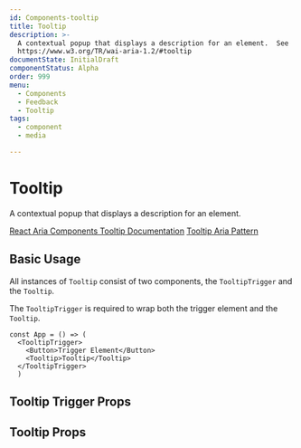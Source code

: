 ```yaml
---
id: Components-tooltip
title: Tooltip
description: >-
  A contextual popup that displays a description for an element.  See
  https://www.w3.org/TR/wai-aria-1.2/#tooltip
documentState: InitialDraft
componentStatus: Alpha
order: 999
menu:
  - Components
  - Feedback
  - Tooltip
tags:
  - component
  - media

---
```


# Tooltip

A contextual popup that displays a description for an element.

[React Aria Components Tooltip Documentation](https://react-spectrum.adobe.com/react-aria/Tooltip.html)
[Tooltip Aria Pattern](https://www.w3.org/TR/wai-aria-1.2/#tooltip)

## Basic Usage

All instances of `Tooltip` consist of two components, the `TooltipTrigger` and
the `Tooltip`.

The `TooltipTrigger` is required to wrap both the trigger element and the
`Tooltip`.

```jsx-live
const App = () => (
  <TooltipTrigger>
    <Button>Trigger Element</Button>
    <Tooltip>Tooltip</Tooltip>
  </TooltipTrigger>
  )
```

## Tooltip Trigger Props

<PropTable id="TooltipTrigger" />

## Tooltip Props

<PropTable id="Tooltip" />
